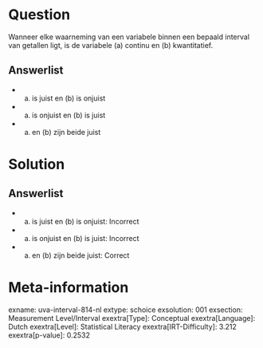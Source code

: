 Question
========

Wanneer elke waarneming van een variabele binnen een bepaald interval
van getallen ligt, is de variabele (a) continu en (b) kwantitatief.

Answerlist
----------

* (a) is juist en (b) is onjuist
* (a) is onjuist en (b) is juist
* (a) en (b) zijn beide juist

Solution
========

Answerlist
----------

* (a) is juist en (b) is onjuist: Incorrect
* (a) is onjuist en (b) is juist: Incorrect
* (a) en (b) zijn beide juist: Correct

Meta-information
================
exname: uva-interval-814-nl
extype: schoice
exsolution: 001
exsection: Measurement Level/Interval
exextra[Type]: Conceptual
exextra[Language]: Dutch
exextra[Level]: Statistical Literacy
exextra[IRT-Difficulty]: 3.212
exextra[p-value]: 0.2532
